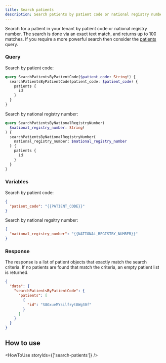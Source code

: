 ```yaml
---
title: Search patients
description: Search patients by patient code or national registry number
---
```


Search for a patient in your tenant by patient code or national registry number. The search is done via an exact text match, and returns up to 100 matches. If you require a more powerful search then consider the [patients](/awell-orchestration/api-reference/queries/get-patients) query.

### Query

Search by patient code:

```graphql
query SearchPatientsByPatientCode($patient_code: String!) {
  searchPatientsByPatientCode(patient_code: $patient_code) {
    patients {
      id
    }
  }
}
```

Search by national registry number:

```graphql
query SearchPatientsByNationalRegistryNumber(
  $national_registry_number: String!
) {
  searchPatientsByNationalRegistryNumber(
    national_registry_number: $national_registry_number
  ) {
    patients {
      id
    }
  }
}
```

### Variables

Search by patient code:

```json
{
  "patient_code": "{{PATIENT_CODE}}"
}
```

Search by national regsitry number:

```json
{
  "national_registry_number": "{{NATIONAL_REGISTRY_NUMBER}}"
}
```

### Response

The response is a list of patient objects that exactly match the search criteria. If no patients are found that match the criteria, an empty patient list is returned.

```json
{
  "data": {
    "searchPatientsByPatientCode": {
      "patients": [
        {
          "id": "S8GxueMYsilfryt8Wg30f"
        }
      ]
    }
  }
}
```

## How to use

<HowToUse storyIds={['search-patients']} />
